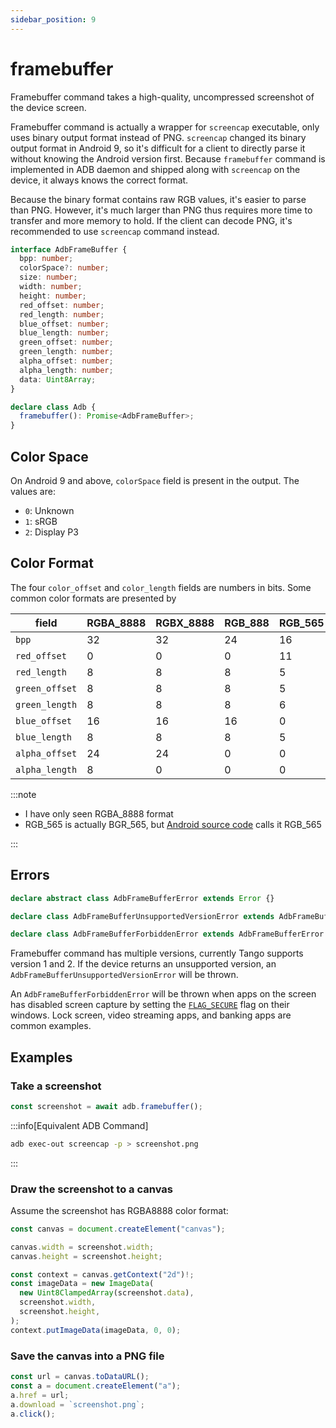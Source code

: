 ---
sidebar_position: 9
---

# framebuffer

Framebuffer command takes a high-quality, uncompressed screenshot of the device screen.

Framebuffer command is actually a wrapper for `screencap` executable, only uses binary output format instead of PNG. `screencap` changed its binary output format in Android 9, so it's difficult for a client to directly parse it without knowing the Android version first. Because `framebuffer` command is implemented in ADB daemon and shipped along with `screencap` on the device, it always knows the correct format.

Because the binary format contains raw RGB values, it's easier to parse than PNG. However, it's much larger than PNG thus requires more time to transfer and more memory to hold. If the client can decode PNG, it's recommended to use `screencap` command instead.

```ts
interface AdbFrameBuffer {
  bpp: number;
  colorSpace?: number;
  size: number;
  width: number;
  height: number;
  red_offset: number;
  red_length: number;
  blue_offset: number;
  blue_length: number;
  green_offset: number;
  green_length: number;
  alpha_offset: number;
  alpha_length: number;
  data: Uint8Array;
}

declare class Adb {
  framebuffer(): Promise<AdbFrameBuffer>;
}
```

## Color Space

On Android 9 and above, `colorSpace` field is present in the output. The values are:

* `0`: Unknown
* `1`: sRGB
* `2`: Display P3

## Color Format

The four `color_offset` and `color_length` fields are numbers in bits. Some common color formats are presented by

| field          | RGBA_8888 | RGBX_8888 | RGB_888 | RGB_565  | BGRA_8888 |
| -------------- | --------- | --------- | ------- | ------- | --------- |
| `bpp`          | 32        | 32        | 24      | 16      | 32        |
| `red_offset`   | 0         | 0         | 0       | 11      | 16        |
| `red_length`   | 8         | 8         | 8       | 5       | 8         |
| `green_offset` | 8         | 8         | 8       | 5       | 8         |
| `green_length` | 8         | 8         | 8       | 6       | 8         |
| `blue_offset`  | 16        | 16        | 16      | 0       | 0         |
| `blue_length`  | 8         | 8         | 8       | 5       | 8         |
| `alpha_offset` | 24        | 24        | 0       | 0       | 24        |
| `alpha_length` | 8         | 0         | 0       | 0       | 8         |

:::note

* I have only seen RGBA_8888 format
* RGB_565 is actually BGR_565, but [Android source code](https://android.googlesource.com/platform/packages/modules/adb/+/bafac63cab3d32f7bf0e4cb0d8ff00e7e59a4e22/daemon/framebuffer_service.cpp#139) calls it RGB_565

:::

## Errors

```ts
declare abstract class AdbFrameBufferError extends Error {}

declare class AdbFrameBufferUnsupportedVersionError extends AdbFrameBufferError {}

declare class AdbFrameBufferForbiddenError extends AdbFrameBufferError {}
```

Framebuffer command has multiple versions, currently Tango supports version 1 and 2. If the device returns an unsupported version, an `AdbFrameBufferUnsupportedVersionError` will be thrown.

An `AdbFrameBufferForbiddenError` will be thrown when apps on the screen has disabled screen capture by setting the [`FLAG_SECURE`](https://developer.android.com/reference/android/view/WindowManager.LayoutParams.html#FLAG_SECURE) flag on their windows. Lock screen, video streaming apps, and banking apps are common examples.

## Examples

### Take a screenshot

```ts transpile
const screenshot = await adb.framebuffer();
```

:::info[Equivalent ADB Command]

```sh
adb exec-out screencap -p > screenshot.png
```

:::

### Draw the screenshot to a canvas

Assume the screenshot has RGBA8888 color format:

```ts transpile
const canvas = document.createElement("canvas");

canvas.width = screenshot.width;
canvas.height = screenshot.height;

const context = canvas.getContext("2d")!;
const imageData = new ImageData(
  new Uint8ClampedArray(screenshot.data),
  screenshot.width,
  screenshot.height,
);
context.putImageData(imageData, 0, 0);
```

### Save the canvas into a PNG file

```ts transpile
const url = canvas.toDataURL();
const a = document.createElement("a");
a.href = url;
a.download = `screenshot.png`;
a.click();
```
